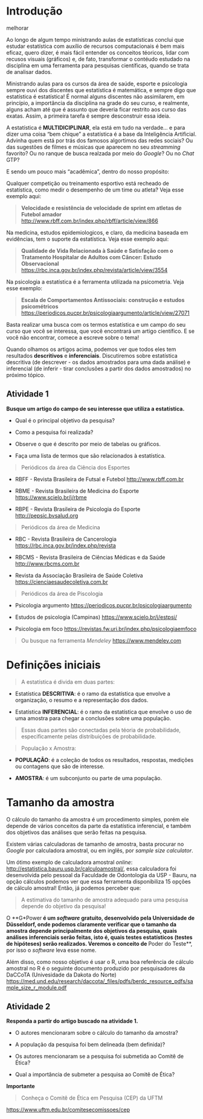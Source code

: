 # Introdução {#intro}

melhorar 

Ao longo de algum tempo ministrando aulas de estatísticas conclui que estudar estatística com auxílio de recursos computacionais é bem mais eficaz, quero dizer, é mais fácil entender os conceitos téoricos, lidar com recusos visuais (gráficos) e, de fato, transformar o contéudo estudado na disciplina em uma ferramenta para pesquisas científicas, quando se trata de analisar dados.

Ministrando aulas para os cursos da área de saúde, esporte e psicologia sempre ouvi dos discentes que estatística é matemática, e sempre digo que estatística é estatística! É normal alguns discentes não assimilarem, em princípio, a importância da disciplina na grade do seu curso, e realmente, alguns acham até que é assunto que deveria ficar restrito aos curso das exatas. Assim, a primeira tarefa é sempre desconstruir essa ideia.

A estatística é **MULTIDICIPLINAR**, ela está em tudo na verdade... e para dizer uma coisa "bem chique" a estatística é a base da Inteligência Artificial. Advinha quem está por trás dos famosos algortimos das redes sociais? Ou das sugestões de filmes e músicas que aparecem no seu _streamming_ favorito? Ou no ranque de busca realzada por meio do _Google_? Ou no _Chat_ GTP?

E sendo um pouco mais "acadêmica", dentro do nosso propósito:

Qualquer competição ou treinamento esportivo está recheado de estatística, como medir o desempenho de um time ou atleta? Veja esse exemplo aqui:

> **Velocidade e resistência de velocidade de sprint em atletas de Futebol amador** <http://www.rbff.com.br/index.php/rbff/article/view/866>

Na medicina, estudos epidemiologicos, e claro, da medicina baseada em evidências, tem o suporte da estatística. Veja esse exemplo aqui:

> **Qualidade de Vida Relacionada à Saúde e Satisfação com o Tratamento Hospitalar de Adultos com Câncer: Estudo Observacional**
<https://rbc.inca.gov.br/index.php/revista/article/view/3554>

Na psicologia a estatística é a ferramenta utilizada na psicometria. Veja esse exemplo:

> **Escala de Comportamentos Antissociais: construção e estudos psicométricos** <https://periodicos.pucpr.br/psicologiaargumento/article/view/27071>

Basta realizar uma busca com os termos estatística e um campo do seu curso que você se interessa, que você encontrará um artigo científico. E se você não encontrar, comece a escreve sobre o tema!

Quando olhamos os artigos acima, podemos ver que todos eles tem resultados **descritivos** e **inferenciais**. Discutiremos sobre estatística descritiva (de descrever - os dados amostrados para uma dada análise) e inferencial (de inferir - tirar conclusões a partir dos dados amostrados) no próximo tópico.

<center>
<script src="https://unpkg.com/@lottiefiles/lottie-player@latest/dist/lottie-player.js"></script>
<lottie-player src="https://assets1.lottiefiles.com/packages/lf20_33asonmr.json"  background="transparent"  speed="1"  style="width: 300px; height: 300px;"  loop  autoplay></lottie-player>
</center>
## Atividade 1

**Busque um artigo do campo de seu interesse que utiliza a estatística.**

+ Qual é o principal objetivo da pesquisa? 

+ Como a pesquisa foi realizada? 

+ Observe o que é descrito por meio de tabelas ou gráficos.

+ Faça uma lista de termos que são relacionados à estatística.  


<script src="https://unpkg.com/@lottiefiles/lottie-player@latest/dist/lottie-player.js"></script>
<lottie-player src="https://assets6.lottiefiles.com/packages/lf20_LKXG6QRgtE.json"  background="transparent"  speed="1"  style="width: 200px; height: 200px;"  loop  autoplay></lottie-player>

> Periódicos da área da Ciência dos Esportes

* RBFF - Revista Brasileira de Futsal e Futebol <http://www.rbff.com.br>

* RBME - Revista Brasileira de Medicina do Esporte <https://www.scielo.br/j/rbme>

* RBPE - Revista Brasileira de Psicologia do Esporte <http://pepsic.bvsalud.org>

> Periódicos da área de Medicina

* RBC - Revista Brasileira de Cancerologia <https://rbc.inca.gov.br/index.php/revista>

* RBCMS - Revista Brasileira de Ciências Médicas e da Saúde <http://www.rbcms.com.br>

* Revista da Associação Brasileira de Saúde Coletiva <https://cienciaesaudecoletiva.com.br>

> Periódicos da área de Piscologia

* Psicologia argumento <https://periodicos.pucpr.br/psicologiaargumento>

* Estudos de psicologia (Campinas) <https://www.scielo.br/j/estpsi/>

* Psicologia em foco <https://revistas.fw.uri.br/index.php/psicologiaemfoco>

> Ou busque na ferramenta *Mendeley* <https://www.mendeley.com>


# Definições iniciais 

> A estatística é divida em duas partes:

* Estatística **DESCRITIVA**: é o ramo da estatística que envolve a organização, o
resumo e a representação dos dados.

* Estatística **INFERENCIAL**: é o ramo da estatística que envolve o uso de uma amostra para chegar a conclusões sobre uma população.

> Essas duas partes são conectadas pela téoria de probabilidade, especificamente pelas distribuições de probabilidade.

> População x Amostra:

* **POPULAÇÃO**: é a coleção de todos os resultados, respostas, medições ou contagens que são de interesse.

* **AMOSTRA**: é um subconjunto ou parte de uma população.

# Tamanho da amostra

O cálculo do tamanho da amostra é um procedimento simples, porém ele depende de vários conceitos da parte da estatística inferencial, e também dos objetivos das análises que serão feitas na pesquisa.

Existem várias calculadoras de tamanho de amostra, basta procurar no _Google_ por calculadora amostral, ou em inglês, por _sample size calculator_.

Um ótimo exemplo de calculadora amostral _online_: <http://estatistica.bauru.usp.br/calculoamostral/>, essa calculadora foi desenvolvida pelo pessoal da Faculdade de Odontologia da USP - Bauru, na opção cálculos podemos ver que essa ferramenta disponibiliza 15 opções de cálculo amostral! Então, já podemos perceber que: 

> A estimativa do tamanho de amostra adequado para uma pesquisa depende do objetivo da pesquisa!

O **G*Power** é um _software_ gratuito, desenvolvido pela Universidade de Düsseldorf, onde podemos claramente verificar que o tamanho da amostra depende principalmente dos objetivos da pesquisa, quais análises inferenciais serão feitas, isto é, quais testes estatísticos (testes de hipóteses) serão realizados. Veremos o conceito de **Poder do Teste**, por isso o _software_ leva esse nome.

Além disso, como nosso objetivo é usar o R, uma boa referência de cálculo amostral no R é o seguinte documento produzido por pesquisadores da DaCCoTA (Univesidade da Dakota do Norte) <https://med.und.edu/research/daccota/_files/pdfs/berdc_resource_pdfs/sample_size_r_module.pdf>

<center>
<script src="https://unpkg.com/@lottiefiles/lottie-player@latest/dist/lottie-player.js"></script>
<lottie-player src="https://assets1.lottiefiles.com/packages/lf20_33asonmr.json"  background="transparent"  speed="1"  style="width: 300px; height: 300px;"  loop  autoplay></lottie-player>
</center>
## Atividade 2

**Responda a partir do artigo buscado na atividade 1.**

+ O autores mencionaram sobre o cálculo do tamanho da amostra? 

+ A população da pesquisa foi bem delineada (bem definida)? 

+ Os autores mencionaram se a pesquisa foi submetida ao Comitê de Ética?

+ Qual a importância de submeter a pesquisa ao Comitê de Ética?


**Importante**

> Conheça o Comitê de Ética em Pesquisa (CEP) da UFTM

<https://www.uftm.edu.br/comitesecomissoes/cep>

<!-- You can label chapter and section titles using `{#label}` after them, e.g., we can reference Chapter \@ref(intro). If you do not manually label them, there will be automatic labels anyway, e.g., Chapter \@ref(methods). -->

<!-- Figures and tables with captions will be placed in `figure` and `table` environments, respectively. -->

<!-- ```{r nice-fig, fig.cap='Here is a nice figure!', out.width='80%', fig.asp=.75, fig.align='center'} -->
<!-- par(mar = c(4, 4, .1, .1)) -->
<!-- plot(pressure, type = 'b', pch = 19) -->
<!-- ``` -->

<!-- Reference a figure by its code chunk label with the `fig:` prefix, e.g., see Figure \@ref(fig:nice-fig). Similarly, you can reference tables generated from `knitr::kable()`, e.g., see Table \@ref(tab:nice-tab). -->

<!-- ```{r nice-tab, tidy=FALSE} -->
<!-- knitr::kable( -->
<!--   head(iris, 20), caption = 'Here is a nice table!', -->
<!--   booktabs = TRUE -->
<!-- ) -->
<!-- ``` -->

<!-- You can write citations, too. For example, we are using the **bookdown** package [@R-bookdown] in this sample book, which was built on top of R Markdown and **knitr** [@xie2015]. -->
